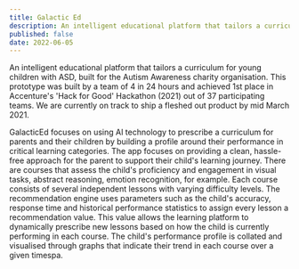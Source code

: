 ```yaml
---
title: Galactic Ed
description: An intelligent educational platform that tailors a curriculum for young children with ASD, built for the Autism Awareness charity organisation.
published: false
date: 2022-06-05
---
```


An intelligent educational platform that tailors a curriculum for young children with ASD, built for the Autism Awareness charity
organisation. This prototype was built by a team of 4 in 24 hours and achieved 1st place in Accenture's 'Hack for Good' Hackathon (2021) out
of 37 participating teams. We are currently on track to ship a fleshed out product by mid March 2021.

GalacticEd focuses on using AI technology to prescribe a curriculum for parents and their children by building a profile around their performance in critical learning categories.
The app focuses on providing a clean, hassle-free approach for the parent to support their child's learning journey.
There are courses that assess the child's proficiency and engagement in visual tasks, abstract reasoning, emotion recognition, for example. Each course consists of several independent lessons with varying difficulty levels.
The recommendation engine uses parameters such as the child's accuracy, response time and historical performance statistics to assign every lesson a recommendation value.
This value allows the learning platform to dynamically prescribe new lessons based on how the child is currently performing in each course.
The child's performance profile is collated and visualised through graphs that indicate their trend in each course over a given timespa.
